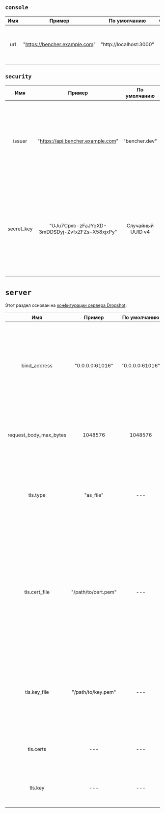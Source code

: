 ## `console`

|  Имя  |            Пример             |      По умолчанию       | Обяз. |                  Описание                   |
| :---: | :---------------------------: | :---------------------: | :---: | :-----------------------------------------: |
|  url  | "https://bencher.example.com" | "http://localhost:3000" |  Да   | Указывает URL для хоста консоли Bencher UI. |

## `security`

|    Имя     |                     Пример                     |   По умолчанию    | Обяз. |                                                                                                                                            Описание                                                                                                                                             |
| :--------: | :--------------------------------------------: | :---------------: | :---: | :---------------------------------------------------------------------------------------------------------------------------------------------------------------------------------------------------------------------------------------------------------------------------------------------: |
|   issuer   |       "https://api.bencher.example.com"        |   "bencher.dev"   |  Нет  |                                                                Указывает выпускающий орган JSON Web Token (JWT). **ВНИМАНИЕ** Изменение этого значения приведет к тому, что все ранее созданные JWT больше не проходят проверку.                                                                |
| secret_key | "UJu7Cpxb-zFaJYqXD-3mDDSDyj-ZvfxZFZs-X58xjxPy" | Случайный UUID v4 |  Да   | Указывает ключ, используемый для генерации всех токенов. **ОН ДОЛЖЕН БЫТЬ ОЧЕНЬ БЕЗОПАСНЫМ!** Значение по умолчанию - это случайно сгенерированный [UUID v4](https://en.wikipedia.org/wiki/Universally_unique_identifier#Version_4_(random)). При записи он будет выглядеть как `************`. |

# `server`

Этот раздел основан на [конфигурации сервера Dropshot](https://github.com/oxidecomputer/dropshot/tree/v0.9.0#dropshot-servers).

|          Имя           |       Пример        |  По умолчанию   |              Обяз.              |                                                                                                                               Описание                                                                                                                                |
| :--------------------: | :-----------------: | :-------------: | :-----------------------------: | :-------------------------------------------------------------------------------------------------------------------------------------------------------------------------------------------------------------------------------------------------------------------: |
|      bind_address      |   "0.0.0.0:61016"   | "0.0.0.0:61016" |               Да                |                                      Указывает, что сервер должен привязываться к данному IP-адресу и TCP-порту. В общем случае серверы могут привязываться к более чем одному IP-адресу и порту, но это пока не поддерживается.                                      |
| request_body_max_bytes |       1048576       |     1048576     |               Да                |                                                                                Указывает максимальное количество байт, разрешенное в теле запроса. Большие запросы получат ошибку 400.                                                                                |
|        tls.type        |      "as_file"      |       ---       |               Нет               |                                                                    Указывает, используется ли и как информация о сертификате и ключе TLS. Действительные значения включают "as_file" и "as_bytes".                                                                    |
|     tls.cert_file      | "/path/to/cert.pem" |       ---       | Только если tls.type = as_file  | Указывает путь к файлу PEM, содержащему сертификат для идентификации сервера. Первый сертификат - это конечный сертификат субъекта, а оставшиеся - промежуточные сертификаты на пути к доверенному CA. Если указано, сервер будет прослушивать только TLS-соединения. |
|      tls.key_file      | "/path/to/key.pem"  |       ---       | Только если tls.type = as_file  |                                                       Указывает путь к файлу PEM, содержащему закрытый ключ, который будет использовать сервер. Если указано, сервер будет прослушивать только TLS-соединения.                                                        |
|       tls.certs        |         ---         |       ---       | Только если tls.type = as_bytes |                                                                                        То же, что и tls.cert_file, но предоставляемое в виде массива байт данных сертификата.                                                                                         |
|        tls.key         |         ---         |       ---       | Только если tls.type = as_bytes |                                                                                            То же, что и tls.key_file, но предоставляемое в виде массива байт данных ключа.                                                                                            |